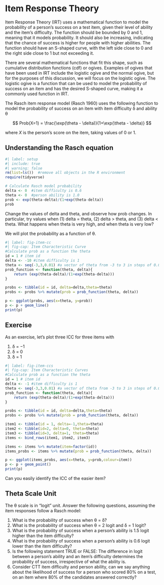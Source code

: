 # Item Response Theory

Item Response Theory (IRT) uses a mathematical function to model the probability of a person's success on a test item, given their level of ability and the item's difficulty. The function should be bounded by 0 and 1, meaning that it models probability. It should also be increasing, indicating that the chance of success is higher for people with higher abilities. The function should have an S-shaped curve, with the left side close to 0 and the right side close to 1 but not exceeding it.

There are several mathematical functions that fit this shape, such as cumulative distribution functions (cdf) or ogives. Examples of ogives that have been used in IRT include the logistic ogive and the normal ogive, but for the purposes of this discussion, we will focus on the logistic ogive. The logistic ogive is a function that can be used to model the probability of success on an item and has the desired S-shaped curve, making it a commonly used function in IRT.

The Rasch item response model (Rasch 1960) uses the following function to model the probability of success on an item with item difficulty δ and ability θ

$$
Prob(X=1) = \frac{\exp(\theta - \delta)}{1+\exp(\theta - \delta)}
$$

where *X* is the person’s score on the item, taking values of 0 or 1.

## Understanding the Rasch equation

```r
#| label: setup
#| include: true
#| warning: false
rm(list=ls())  #remove all objects in the R environment
require(tidyverse)
```

```r
# Calculate Rasch model probability
delta <- 0  #item difficulty is 0.6
theta <- 0  #person ability is 1.0
prob <- exp(theta-delta)/(1+exp(theta-delta))
prob
```

Change the values of delta and theta, and observe how prob changes. In particular, try values when (1) delta = theta, (2) delta > theta, and (3) delta < theta. What happens when theta is very high, and when theta is very low?

We will plot the probability as a function of θ.

```r
#| label: fig-item-cc
#| fig-cap: Item Characteristic Curve
#Calculate prob as a function the theta
id = 1 # item id
delta <- -10 #item difficulty is 1
theta <- seq(-3,3,0.01) #a vector of theta from -3 to 3 in steps of 0.01
prob_function <- function(theta, delta){
    return (exp(theta-delta)/(1+exp(theta-delta)))
}

probs <- tibble(id = id, delta=delta,theta=theta)
probs <- probs %>% mutate(prob = prob_function(theta, delta))

p <- ggplot(probs, aes(x=theta, y=prob))
p <- p + geom_line()
print(p)

```

## Exercise
As an exercise, let's plot three ICC for three items with

1. δ = −1
2. δ = 0
3. δ = 1

```r
#| label: fig-item-ccs
#| fig-cap: Item Characteristic Curves
#Calculate prob as a function the theta
id = 1 # item id
delta <- -1 #item difficulty is 1
theta <- seq(-3,3,0.01) #a vector of theta from -3 to 3 in steps of 0.01
prob_function <- function(theta, delta){
    return (exp(theta-delta)/(1+exp(theta-delta)))
}

probs <- tibble(id = id, delta=delta,theta=theta)
probs <- probs %>% mutate(prob = prob_function(theta, delta))

item1 <- tibble(id = 1, delta=-1,theta=theta)
item2 <- tibble(id=2, delta=0, theta=theta)
item3 <- tibble(id=3, delta=1, theta=theta)
items <- bind_rows(item1, item2, item3)

items <- items %>% mutate(item=factor(id))
items_probs <- items %>% mutate(prob = prob_function(theta, delta))

p <- ggplot(items_probs, aes(x=theta, y=prob,colour=item))
p <- p + geom_point()
print(p)

```

Can you easily identify the ICC of the easier item?

## Theta Scale Unit
The θ scale is in “logit” unit. Answer the following questions, assuming the item responses follow a Rasch model:

1. What is the probability of success when θ = δ?
2. What is the probability of success when θ = 2 logit and δ = 1 logit?
3. What is the probability of success when a person’s ability is 1.5 logit higher than the item difficulty?
4. What is the probability of success when a person’s ability is 0.6 logit lower than the item difficulty?
5. Is the following statement TRUE or FALSE: The difference in logit between a person’s ability and an item’s difficulty determines the probability of success, irrespective of what the ability is.
6. Consider CTT item difficulty and person ability, can we say anything about the likelihood of success for a person who scored 80% on a test, on an item where 80% of the candidates answered correctly?

